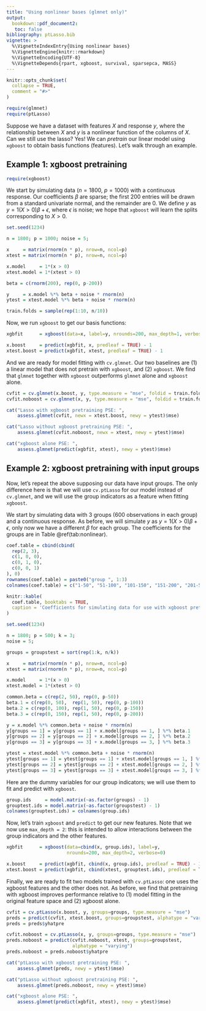 ```yaml
---
title: "Using nonlinear bases (glmnet only)"
output: 
  bookdown::pdf_document2:
   toc: false
bibliography: ptLasso.bib
vignette: >
  %\VignetteIndexEntry{Using nonlinear bases}
  %\VignetteEngine{knitr::rmarkdown}
  %\VignetteEncoding{UTF-8}
  %\VignetteDepends{rpart, xgboost, survival, sparsepca, MASS}
---
```


```r
knitr::opts_chunk$set(
  collapse = TRUE,
  comment = "#>"
)
```


```r
require(glmnet)
require(ptLasso)
```

Suppose we have a dataset with features $X$ and response $y$, where the relationship between $X$ and $y$ is a nonlinear function of the columns of $X$. Can we still use the lasso? Yes! We can *pretrain* our linear model using `xgboost` to obtain basis functions (features). Let's walk through an example.

## Example 1: xgboost pretraining 

```r
require(xgboost)
```

We start by simulating data ($n = 1800$, $p = 1000$) with a continuous response. Our coefficients $\beta$ are sparse; the first 200 entries will be drawn from a standard univariate normal, and the remainder are $0$. We define $y$ as $y = 1(X > 0) \beta + \epsilon$, where $\epsilon$ is noise; we hope that `xgboost` will learn the splits corresponding to $X > 0$.

```r
set.seed(1234)

n = 1800; p = 1000; noise = 5;

x     = matrix(rnorm(n * p), nrow=n, ncol=p)
xtest = matrix(rnorm(n * p), nrow=n, ncol=p)

x.model     = 1*(x > 0)     
xtest.model = 1*(xtest > 0) 

beta = c(rnorm(200), rep(0, p-200))

y     = x.model %*% beta + noise * rnorm(n)
ytest = xtest.model %*% beta + noise * rnorm(n)

train.folds = sample(rep(1:10, n/10))
```

Now, we run `xgboost` to get our basis functions:
```r
xgbfit      = xgboost(data=x, label=y, nrounds=200, max_depth=1, verbose=0)

x.boost     = predict(xgbfit, x, predleaf = TRUE) - 1
xtest.boost = predict(xgbfit, xtest, predleaf = TRUE) - 1
```

And we are ready for model fitting with `cv.glmnet`. Our two baselines are (1) a linear model that does not pretrain with `xgboost`, and (2) `xgboost`. We find that `glmnet` together with `xgboost` outperforms `glmnet` alone and `xgboost` alone.
```r
cvfit = cv.glmnet(x.boost, y, type.measure = "mse", foldid = train.folds)
cvfit.noboost = cv.glmnet(x, y, type.measure = "mse", foldid = train.folds)

cat("Lasso with xgboost pretraining PSE: ", 
    assess.glmnet(cvfit, newx = xtest.boost, newy = ytest)$mse)

cat("Lasso without xgboost pretraining PSE: ", 
    assess.glmnet(cvfit.noboost, newx = xtest, newy = ytest)$mse)

cat("xgboost alone PSE: ", 
    assess.glmnet(predict(xgbfit, xtest), newy = ytest)$mse)
```


## Example 2: xgboost pretraining with input groups

Now, let's repeat the above supposing our data have input groups. The only difference here is that we will use `cv.ptLasso` for our model instead of `cv.glmnet`, and we will use the group indicators as a feature when fitting `xgboost`.

We start by simulating data with 3 groups ($600$ observations in each group) and a continuous response. As before, we will simulate $y$ as $y = 1(X > 0) \beta + \epsilon$, only now we have a different $\beta$ for each group. The coefficients for the groups are in Table \@ref(tab:nonlinear). 

```r
coef.table = cbind(cbind(
  rep(2, 3),
  c(1, 0, 0),
  c(0, 1, 0),
  c(0, 0, 1)
), 0)
rownames(coef.table) = paste0("group ", 1:3)
colnames(coef.table) = c("1-50", "51-100", "101-150", "151-200", "201-500")

knitr::kable(
  coef.table, booktabs = TRUE,
  caption = 'Coefficients for simulating data for use with xgboost pretraining'
)
```


```r
set.seed(1234)

n = 1800; p = 500; k = 3;
noise = 5;

groups = groupstest = sort(rep(1:k, n/k))

x     = matrix(rnorm(n * p), nrow=n, ncol=p)
xtest = matrix(rnorm(n * p), nrow=n, ncol=p)

x.model     = 1*(x > 0)     
xtest.model = 1*(xtest > 0)

common.beta = c(rep(2, 50), rep(0, p-50))
beta.1 = c(rep(0, 50),  rep(1, 50), rep(0, p-100)) 
beta.2 = c(rep(0, 100), rep(1, 50), rep(0, p-150)) 
beta.3 = c(rep(0, 150), rep(1, 50), rep(0, p-200)) 

y = x.model %*% common.beta + noise * rnorm(n)
y[groups == 1] = y[groups == 1] + x.model[groups == 1, ] %*% beta.1
y[groups == 2] = y[groups == 2] + x.model[groups == 2, ] %*% beta.2
y[groups == 3] = y[groups == 3] + x.model[groups == 3, ] %*% beta.3

ytest = xtest.model %*% common.beta + noise * rnorm(n)
ytest[groups == 1] = ytest[groups == 1] + xtest.model[groups == 1, ] %*% beta.1
ytest[groups == 2] = ytest[groups == 2] + xtest.model[groups == 2, ] %*% beta.2
ytest[groups == 3] = ytest[groups == 3] + xtest.model[groups == 3, ] %*% beta.3
```

Here are the dummy variables for our group indicators; we will use them to fit and predict with `xgboost`.
```r
group.ids     = model.matrix(~as.factor(groups) - 1) 
grouptest.ids = model.matrix(~as.factor(groupstest) - 1) 
colnames(grouptest.ids) = colnames(group.ids)
```

Now, let's train `xgboost` and `predict` to get our new features. Note that we now use `max_depth = 2`: this is intended to allow interactions between the group indicators and the other features.
```r
xgbfit      = xgboost(data=cbind(x, group.ids), label=y, 
                      nrounds=200, max_depth=2, verbose=0)

x.boost     = predict(xgbfit, cbind(x, group.ids), predleaf = TRUE) - 1
xtest.boost = predict(xgbfit, cbind(xtest, grouptest.ids), predleaf = TRUE) - 1
```

Finally, we are ready to fit two models trained with `cv.ptLasso`: one uses the xgboost features and the other does not. As before, we find that pretraining with xgboost improves performance relative to (1) model fitting in the original feature space and (2) xgboost alone.
```r
cvfit = cv.ptLasso(x.boost, y, groups=groups, type.measure = "mse")
preds = predict(cvfit, xtest.boost, groups=groupstest, alphatype = "varying")
preds = preds$yhatpre

cvfit.noboost = cv.ptLasso(x, y, groups=groups, type.measure = "mse")
preds.noboost = predict(cvfit.noboost, xtest, groups=groupstest, 
                        alphatype = "varying")
preds.noboost = preds.noboost$yhatpre

cat("ptLasso with xgboost pretraining PSE: ", 
    assess.glmnet(preds, newy = ytest)$mse)

cat("ptLasso without xgboost pretraining PSE: ", 
    assess.glmnet(preds.noboost, newy = ytest)$mse)

cat("xgboost alone PSE: ", 
    assess.glmnet(predict(xgbfit, xtest), newy = ytest)$mse)
```

